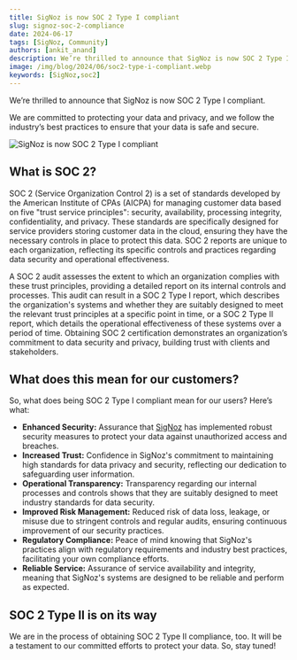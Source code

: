 ```yaml
---
title: SigNoz is now SOC 2 Type I compliant
slug: signoz-soc-2-compliance
date: 2024-06-17
tags: [SigNoz, Community]
authors: [ankit_anand]
description: We’re thrilled to announce that SigNoz is now SOC 2 Type I compliant. We are committed to protecting your data and privacy, and we follow the industry’s best practices to ensure that your data is safe and secure.
image: /img/blog/2024/06/soc2-type-i-compliant.webp
keywords: [SigNoz,soc2]
---
```


We’re thrilled to announce that SigNoz is now SOC 2 Type I compliant. 

We are committed to protecting your data and privacy, and we follow the industry’s best practices to ensure that your data is safe and secure.

![SigNoz is now SOC 2 Type I compliant](/img/blog/2024/06/soc2-type-i-compliant.webp)

## What is SOC 2?

SOC 2 (Service Organization Control 2) is a set of standards developed by the American Institute of CPAs (AICPA) for managing customer data based on five "trust service principles": security, availability, processing integrity, confidentiality, and privacy. These standards are specifically designed for service providers storing customer data in the cloud, ensuring they have the necessary controls in place to protect this data. SOC 2 reports are unique to each organization, reflecting its specific controls and practices regarding data security and operational effectiveness.

A SOC 2 audit assesses the extent to which an organization complies with these trust principles, providing a detailed report on its internal controls and processes. This audit can result in a SOC 2 Type I report, which describes the organization's systems and whether they are suitably designed to meet the relevant trust principles at a specific point in time, or a SOC 2 Type II report, which details the operational effectiveness of these systems over a period of time. Obtaining SOC 2 certification demonstrates an organization’s commitment to data security and privacy, building trust with clients and stakeholders.

## What does this mean for our customers?

So, what does being SOC 2 Type I compliant mean for our users? Here’s what:

- **Enhanced Security:** Assurance that [SigNoz](https://signoz.io/docs/introduction/) has implemented robust security measures to protect your data against unauthorized access and breaches.
- **Increased Trust:** Confidence in SigNoz's commitment to maintaining high standards for data privacy and security, reflecting our dedication to safeguarding user information.
- **Operational Transparency:** Transparency regarding our internal processes and controls shows that they are suitably designed to meet industry standards for data security.
- **Improved Risk Management:** Reduced risk of data loss, leakage, or misuse due to stringent controls and regular audits, ensuring continuous improvement of our security practices.
- **Regulatory Compliance:** Peace of mind knowing that SigNoz's practices align with regulatory requirements and industry best practices, facilitating your own compliance efforts.
- **Reliable Service:** Assurance of service availability and integrity, meaning that SigNoz's systems are designed to be reliable and perform as expected.

## SOC 2 Type II is on its way

We are in the process of obtaining SOC 2 Type II compliance, too. It will be a testament to our committed efforts to protect your data. So, stay tuned!